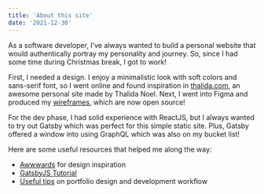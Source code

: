 ```yaml
---
title: 'About this site'
date: '2021-12-30'
---
```


As a software developer, I’ve always wanted to build a personal website that would authentically portray my personality and journey. So, since I had some time during Christmas break, I got to work!

First, I needed a design. I enjoy a minimalistic look with soft colors and sans-serif font, so I went online and found inspiration in [thalida.com](https://thalida.com/), an awesome personal site made by Thalida Noel. Next, I went into Figma and produced my [wireframes](https://www.figma.com/community/file/1058251760163445535/Personal-Site-%26-Portfolio), which are now open source!

For the dev phase, I had solid experience with ReactJS, but I always wanted to try out Gatsby which was perfect for this simple static site. Plus, Gatsby offered a window into using GraphQL which was also on my bucket list!

Here are some useful resources that helped me along the way:

- [Awwwards](https://www.awwwards.com/) for design inspiration
- [GatsbyJS Tutorial](https://www.gatsbyjs.com/docs/tutorial/)
- [Useful tips](https://www.smashingmagazine.com/2013/06/workflow-design-develop-modern-portfolio-website/) on portfolio design and development workflow
